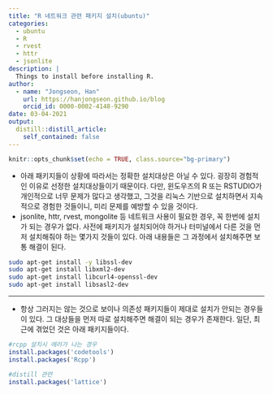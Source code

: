 ```yaml
---
title: "R 네트워크 관련 패키지 설치(ubuntu)"
categories:
  - ubuntu
  - R
  - rvest
  - httr
  - jsonlite
description: |
  Things to install before installing R.
author:
  - name: "Jongseon, Han"
    url: https://hanjongseon.github.io/blog
    orcid_id: 0000-0002-4148-9290
date: 03-04-2021
output:
  distill::distill_article:
    self_contained: false
---
```



```r
knitr::opts_chunk$set(echo = TRUE, class.source="bg-primary")
```


- 아래 패키지들이 상황에 따라서는 정확한 설치대상은 아닐 수 있다. 굉장히 경험적인 이유로 선정한 설치대상들이기 때문이다. 다만, 윈도우즈의 R 또는 RSTUDIO가 개인적으로 너무 문제가 많다고 생각했고, 그것을 리눅스 기반으로 설치하면서 지속적으로 경험한 것들이니, 미리 문제를 예방할 수 있을 것이다.
- jsonlite, httr, rvest, mongolite 등 네트워크 사용이 필요한 경우, 꼭 한번에 설치가 되는 경우가 없다. 사전에 패키지가 설치되어야 하거나 터미널에서 다른 것을 먼저 설치해줘야 하는 몇가지 것들이 있다. 아래 내용들은 그 과정에서 설치해주면 보통 해결이 된다.

```bash
sudo apt-get install -y libssl-dev
sudo apt-get install libxml2-dev
sudo apt-get install libcurl4-openssl-dev
sudo apt-get install libsasl2-dev
```

***

- 항상 그러지는 않는 것으로 보이나 의존성 패키지들이 제대로 설치가 안되는 경우들이 있다. 그 대상들을 먼저 따로 설치해주면 해결이 되는 경우가 존재한다. 일단, 최근에 겪었던 것은 아래 패키지들이다.

```r
#rcpp 설치시 에러가 나는 경우
install.packages('codetools')
install.packages('Rcpp')

#distill 관련
install.packages('lattice')
```